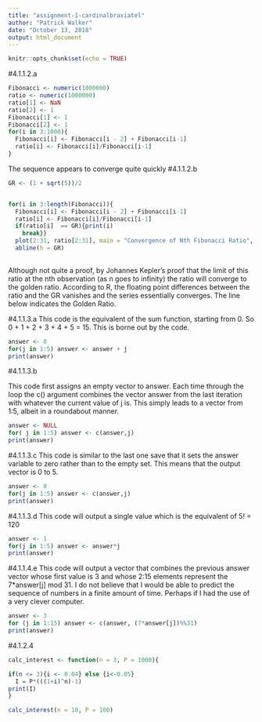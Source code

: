 ```yaml
---
title: "assignment-1-cardinalbraxiatel"
author: "Patrick Walker"
date: "October 13, 2018"
output: html_document
---
```


```r
knitr::opts_chunk$set(echo = TRUE)
```
#4.1.1.2.a
```r
Fibonacci <- numeric(1000000)
ratio <- numeric(1000000)
ratio[1] <- NaN
ratio[2] <- 1
Fibonacci[1] <- 1
Fibonacci[2] <- 1
for(i in 3:1000){
  Fibonacci[i] <- Fibonacci[i - 2] + Fibonacci[i-1]
  ratio[i] <- Fibonacci[i]/Fibonacci[i-1]
}

```
The sequence appears to converge quite quickly
#4.1.1.2.b
```r
GR <- (1 + sqrt(5))/2


for(i in 3:length(Fibonacci)){
  Fibonacci[i] <- Fibonacci[i - 2] + Fibonacci[i-1]
  ratio[i] <- Fibonacci[i]/Fibonacci[i-1]
  if(ratio[i]  == GR){print(i) 
    break}}
  plot(2:31, ratio[2:31], main = "Convergence of Nth Fibonacci Ratio", xlab = "N", ylab = "Ratio")
  abline(h = GR)
  
```
 Although not quite a proof, by Johannes Kepler's proof that the limit of this ratio at the nth observation (as n goes to infinity) the ratio will converge to the golden ratio. According to R, the floating point differences between the ratio and the GR vanishes and the series essentially converges. The line below indicates the Golden Ratio.

#4.1.1.3.a
This code is the equivalent of the sum function, starting
from 0. So 0 + 1 + 2 + 3 + 4 + 5 = 15. This is borne out 
by the code.
```r
answer <- 0
for(j in 1:5) answer <- answer + j
print(answer)
```

#4.1.1.3.b

This code first assigns an empty vector to answer. Each time through the loop the c() argument combines the
vector answer from the last iteration with whatever the current value of j is. This simply leads to a vector
from 1:5, albeit in a roundabout manner.
```r
answer <- NULL
for( j in 1:5) answer <- c(answer,j)
print(answer)
```

#4.1.1.3.c
This code is similar to the last one save that it sets the 
answer variable to zero rather than to the empty set.
This means that the output vector is 0 to 5.
```r
answer <- 0
for(j in 1:5) answer <- c(answer,j)
print(answer)
```

#4.1.1.3.d
This code will output a single value which is the 
equivalent of 5! = 120
```r
answer <- 1
for(j in 1:5) answer <- answer*j
print(answer)
```

#4.1.1.4.e
This code will output a vector that combines the previous answer vector whose first value is 3 and 
whose 2:15 elements represent the 7*answer[j] mod 31. I do not believe that I would be able to predict 
the sequence of numbers in a finite amount of time. Perhaps if I had the use of a very clever computer.
```r
answer <- 3
for (j in 1:15) answer <- c(answer, (7*answer[j])%%31)
print(answer)
```

#4.1.2.4
```r
calc_interest <- function(n = 3, P = 1000){

if(n <= 3){i <- 0.04} else {i<-0.05}
  I = P*(((1+i)^n)-1)
print(I)
}

calc_interest(n = 10, P = 100)
```














